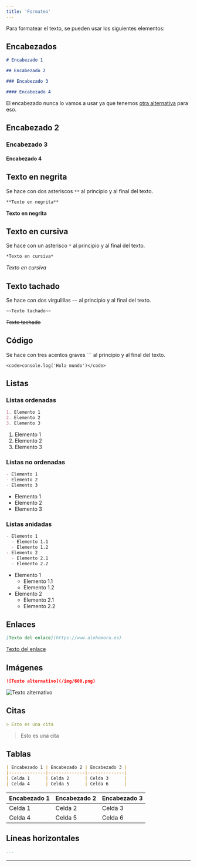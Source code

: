 ```yaml
---
title: 'Formateo'
---
```


Para formatear el texto, se pueden usar los siguientes elementos:

## Encabezados

```md
# Encabezado 1

## Encabezado 2

### Encabezado 3

#### Encabezado 4
```

El encabezado nunca lo vamos a usar ya que tenemos [otra alternativa](./Titulo.mdx) para eso.

## Encabezado 2

### Encabezado 3

#### Encabezado 4

## Texto en negrita

Se hace con dos asteriscos `**` al principio y al final del texto.

```md
**Texto en negrita**
```
**Texto en negrita**

## Texto en cursiva

Se hace con un asterisco `*` al principio y al final del texto.

```md
*Texto en cursiva*
```
*Texto en cursiva*

## Texto tachado

Se hace con dos virgulillas `~~` al principio y al final del texto.

```md
~~Texto tachado~~
```
~~Texto tachado~~

## Código

Se hace con tres acentos graves \``` al principio y al final del texto.

```JSX
<code>console.log('Hola mundo')</code>
```

## Listas

### Listas ordenadas

```md
1. Elemento 1
2. Elemento 2
3. Elemento 3
```
1. Elemento 1
2. Elemento 2
3. Elemento 3

### Listas no ordenadas

```md
- Elemento 1
- Elemento 2
- Elemento 3
```
- Elemento 1
- Elemento 2
- Elemento 3

### Listas anidadas

```md
- Elemento 1
  - Elemento 1.1
  - Elemento 1.2
- Elemento 2
  - Elemento 2.1
  - Elemento 2.2
```
- Elemento 1
  - Elemento 1.1
  - Elemento 1.2
- Elemento 2
  - Elemento 2.1
  - Elemento 2.2

## Enlaces

```md
[Texto del enlace](https://www.alohomora.es)
```
[Texto del enlace](https://www.alohomora.es)

## Imágenes

```md
![Texto alternativo](/img/600.png)
```
![Texto alternativo](/img/600.png)

## Citas

```md
> Esto es una cita
```
> Esto es una cita

## Tablas

```md
| Encabezado 1 | Encabezado 2 | Encabezado 3 |
|--------------|--------------|--------------|
| Celda 1      | Celda 2      | Celda 3      |
| Celda 4      | Celda 5      | Celda 6      |
```
| Encabezado 1 | Encabezado 2 | Encabezado 3 |
|--------------|--------------|--------------|
| Celda 1      | Celda 2      | Celda 3      |
| Celda 4      | Celda 5      | Celda 6      |

## Líneas horizontales

```md
---
```
---
